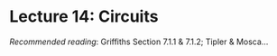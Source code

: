 # Lecture 14: Circuits


*Recommended reading*: Griffiths Section 7.1.1 & 7.1.2; Tipler & Mosca...

